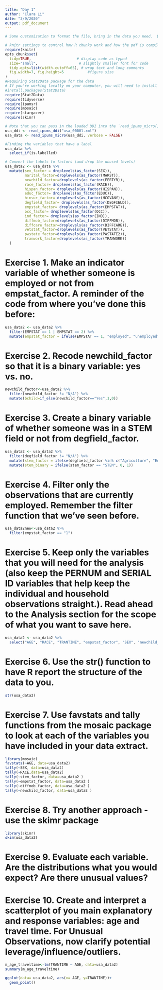 ```yaml
---
title: "Day 1"
author: "Clara Li"
date: "3/9/2020"
output: pdf_document
---
```

```r
# Some customization to format the file, bring in the data you need.  Do not alter.

# knitr settings to control how R chunks work and how the pdf is compiled when knit.
require(knitr)
opts_chunk$set(
  tidy=TRUE,                     # display code as typed
  size="small",                   # slightly smaller font for code
  tidy.opts=list(width.cutoff=65), # wrap text and long comments
  fig.width=7, fig.height=5           #figure size
)
#Requiring Stat2Data package for the data
# If you're working locally on your computer, you will need to install some of these packages--see code below.
#install.packages(Stat2Data) 
require(Stat2Data)
require(tidyverse)
require(ipumsr)
require(mosaic)
require(stargazer)
require(skimr)
```

```r
# Note that you can pass in the loaded DDI into the `read_ipums_micro()`
usa_ddi <- read_ipums_ddi("usa_00001.xml")
usa_data <- read_ipums_micro(usa_ddi, verbose = FALSE)

#Finding the variables that have a label
usa_data %>%
  select_if(is.labelled)

# Convert the labels to factors (and drop the unused levels)
usa_data2 <- usa_data %>%
  mutate(sex_factor = droplevels(as_factor(SEX)),
         marital_factor=droplevels(as_factor(MARST)),
         newchild_factor=droplevels(as_factor(FERTYR)),
         race_factor= droplevels(as_factor(RACE)),
         hispan_factor= droplevels(as_factor(HISPAN)),
         educ_factor= droplevels(as_factor(EDUC)),
         hinsur_factor= droplevels(as_factor(HCOVANY)),
         degfield_factor= droplevels(as_factor(DEGFIELD)),
         empstat_factor= droplevels(as_factor(EMPSTAT)),
         occ_factor= droplevels(as_factor(OCC)),
         ind_factor= droplevels(as_factor(IND)),
         diffmob_factor=droplevels(as_factor(DIFFMOB)),
         diffcare_factor=droplevels(as_factor(DIFFCARE)),
         vetstat_factor=droplevels(as_factor(VETSTAT)),
         pwstate_factor=droplevels(as_factor(PWSTATE2)),
         tranwork_factor=droplevels(as_factor(TRANWORK))
  )
```

# Exercise 1. Make an indicator variable of whether someone is employed or not from empstat_factor. A reminder of the code from where you’ve done this before:

```r
usa_data2 <- usa_data2 %>% 
  filter(EMPSTAT == 1 | EMPSTAT == 2) %>% 
  mutate(empstat_factor = ifelse(EMPSTAT == 1, "employed", "unemployed"))
```

# Exercise 2. Recode newchild_factor so that it is a binary variable: yes vs. no.

```r
newchild_factor<-usa_data2 %>%
  filter(newchild_factor != "N/A") %>% 
  mutate(bchild=if_else(newchild_factor=="Yes",1,0))
```

# Exercise 3. Create a binary variable of whether someone was in a STEM field or not from degfield_factor.

```r
usa_data2 <- usa_data2 %>% 
  filter(degfield_factor != "N/A") %>% 
  mutate(stem_factor = ifelse(degfield_factor %in% c("Agriculture", "Environment and Natural Resources", "Communication Technologies", "Computer and Information Sciences", "Engineering", "Engineering Technologies", "Family and Consumer Sciences", "Library Science", "Biology and Life Sciences", "Mathematics and Statistics", "Military Technologies", "Physical Sciences", "Nuclear, Industrial Radiology, and Biological Technologies", "Electrical and Mechanic Repairs and Technologies", "Transportation Sciences and Technologies", "Medical and Health Sciences and Services"), "STEM", "NOT")) %>% 
  mutate(stem_binary = ifelse(stem_factor == "STEM", 0, 1))
```

# Exercise 4. Filter only the observations that are currently employed. Remember the filter function that we’ve seen before.

```r
usa_data2new<-usa_data2 %>% 
  filter(empstat_factor == "1")
```

# Exercise 5. Keep only the variables that you will need for the analysis (also keep the PERNUM and SERIAL ID variables that help keep the individual and household observations straight.). Read ahead to the Analysis section for the scope of what you want to save here.

```r
usa_data2 <- usa_data2 %>% 
  select("AGE", "RACE", "TRANTIME", "empstat_factor", "SEX", "newchild_factor", "SERIAL", "diffmob_factor", "stem_factor")
```

# Exercise 6. Use the str() function to have R report the structure of the data to you.

```r
str(usa_data2)
```

# Exercise 7. Use favstats and tally functions from the mosaic package to look at each of the variables you have included in your data extract.

```r
library(mosaic)
favstats(~AGE, data=usa_data2)
tally(~SEX, data=usa_data2)
tally(~RACE,data=usa_data2)
tally(~stem_factor, data=usa_data2 )
tally(~empstat_factor, data=usa_data2 )
tally(~diffmob_factor, data=usa_data2 )
tally(~newchild_factor, data=usa_data2 )
```

# Exercise 8. Try another approach - use the skimr package

```r
library(skimr)
skim(usa_data2)
```

# Exercise 9. Evaluate each variable. Are the distributions what you would expect? Are there unusual values?



# Exercise 10. Create and interpret a scatterplot of you main explanatory and response variables: age and travel time. For Unusual Observations, now clarify potential leverage/influence/outliers.

```r
m_age_traveltime<-lm(TRANTIME ~ AGE, data=usa_data2)
summary(m_age_traveltime)
```

```r
ggplot(data= usa_data2, aes(x= AGE, y=TRANTIME))+
  geom_point()
```

